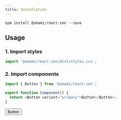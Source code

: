 ```yaml
---
title: Installation
---
```


```shell
npm install @umami/react-zen --save
```

## Usage

### 1. Import styles

```js
import '@umami/react-zen/dist/styles.css';
```

### 2. Import components

```js
import { Button } from '@umami/react-zen';

export function Component() {
  return <Button variant="primary">Button</Button>;
}
```

<Example>
  <Button variant="primary">Button</Button>
</Example>
